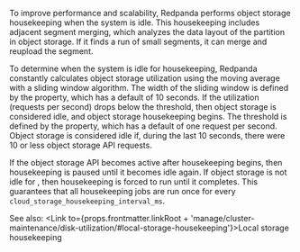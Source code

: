 
To improve performance and scalability, Redpanda performs object storage housekeeping when the system is idle. This housekeeping includes adjacent segment merging, which analyzes the data layout of the partition in object storage. If it finds a run of small segments, it can merge and reupload the segment.

To determine when the system is idle for housekeeping, Redpanda constantly calculates object storage utilization using the moving average with a sliding window algorithm. The width of the sliding window is defined by the <TunableClusterProperty name="cloud_storage_idle_timeout_ms" frontmatter={props.frontmatter}/> property, which has a default of 10 seconds. If the utilization (requests per second) drops below the threshold, then object storage is considered idle, and object storage housekeeping begins. The threshold is defined by the <TunableClusterProperty name="cloud_storage_idle_threshold_rps" frontmatter={props.frontmatter}/> property, which has a default of one request per second. Object storage is considered idle if, during the last 10 seconds, there were 10 or less object storage API requests.

If the object storage API becomes active after housekeeping begins, then housekeeping is paused until it becomes idle again. If object storage is not idle for <TunableClusterProperty name="cloud_storage_housekeeping_interval_ms" frontmatter={props.frontmatter}/>, then housekeeping is forced to run until it completes. This guarantees that all housekeeping jobs are run once for every `cloud_storage_housekeeping_interval_ms`. 

See also: <Link to={props.frontmatter.linkRoot + 'manage/cluster-maintenance/disk-utilization/#local-storage-housekeeping'}>Local storage housekeeping</Link>